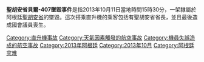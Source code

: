 {{Infobox Airliner accident
|name             = 聖胡安省貝爾-407墜毀事件
|occurrence_type  = Accident
|image            = 11-09-fotofluege-cux-allg-04.jpg
|image_size       = 250px
|alt              =
}}

'''聖胡安省貝爾-407墜毀事件'''是指2013年10月11日當地時間15時30分，一架隸屬於阿根廷[[聖胡安省_(阿根廷)|聖胡安省]]的{{Link-en|貝爾407直升機|Bell 407}}墜毀。這次搭乘直升機的乘客包括有聖胡安省省長{{Link-en|何塞·路易斯·喬亞|José Luis Gioja}}，並且最後造成國會議員{{Link-en|瑪格麗塔·法拉·巴特爾|Margarita Ferrá de Bartol}}喪生。

{{2013年航空事故}}

[[Category:直升機事故|Category:直升機事故]]
[[Category:天氣因素觸發的航空事故|Category:天氣因素觸發的航空事故]]
[[Category:機員失誤造成的航空事故|Category:機員失誤造成的航空事故]]
[[Category:2013年阿根廷|Category:2013年阿根廷]]
[[Category:2013年10月|Category:2013年10月]]
[[Category:阿根廷灾难|Category:阿根廷灾难]]